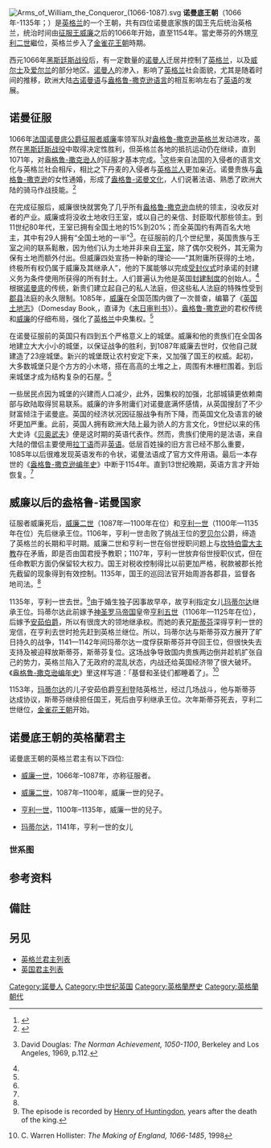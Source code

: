 {{noteTA
|1=zh-hans:斯蒂芬;zh-hk:史蒂芬;zh-tw:史蒂芬;
}}
[[File:Arms_of_William_the_Conqueror_(1066-1087).svg|right]]
{{英格兰历史}}
'''诺曼底王朝'''（1066年-1135年；{{lang-en|House of Normandy}}）是[[英格兰|英格兰]]的一个王朝，共有四位诺曼底家族的国王先后统治英格兰，统治时间由[[威廉一世_(英格兰)|征服王威廉]]之后的1066年开始，直至1154年。當史蒂芬的外甥[[亨利二世_(英格兰)|亨利二世]]繼位，英格兰步入了[[金雀花王朝|金雀花王朝]]時期。

西元1066年[[黑斯廷斯战役|黑斯廷斯战役]]后，有一定数量的[[诺曼人|诺曼人]]迁居并控制了[[英格兰|英格兰]]，以及[[威尔士|威尔士]]及[[爱尔兰|爱尔兰]]的部分地区。[[诺曼人|诺曼人]]的渗入，影响了[[英格兰|英格兰]]社会面貌，尤其是随着时间的推移，欧洲大陆[[古诺曼语|古诺曼语]]与[[盎格鲁-撒克逊语言|盎格鲁-撒克逊语言]]的相互影响左右了[[英语|英语]]的发展。

== 诺曼征服 ==
{{main|诺曼征服英格兰}}
1066年[[法国|法国]][[诺曼底公爵|诺曼底公爵]][[威廉一世_(英格兰)|征服者威廉]]率领军队对[[盎格鲁-撒克逊英格兰|盎格鲁-撒克逊英格兰]]发动进攻，虽然在[[黑斯廷斯战役|黑斯廷斯战役]]中取得决定性胜利，但英格兰各地的抵抗运动仍在继续，直到1071年，对[[盎格鲁-撒克逊人|盎格鲁-撒克逊人]]的征服才基本完成。<ref name="VC">{{en}}{{cite book |last= V.C. Alexander|first= Michael |coauthors= |title= ''Three Crises Early English History'' |publisher= University Press of American |year= 1998 |month=  |isbn= 978-7-301-13136-7 }}</ref>这些来自法国的入侵者的语言文化与英格兰社会相斥，相比之下丹麦的入侵者与[[英格兰人|英格兰人]]更加亲近。诺曼贵族与[[盎格鲁-撒克逊|盎格鲁-撒克逊]]的女性通婚，形成了[[盎格鲁-诺曼文化|盎格鲁-诺曼文化]]，人们说著法语、熟悉了欧洲大陆的骑马作战技能。<ref name="EM">{{en}}{{cite book |last= Bennett |first= Judith M. |coauthors= C. Warren Hollister |title= ''Medieval Europe: A Short History(Tenth Edition)'' |url= https://archive.org/details/medievaleuropesh0000benn |publisher= The McGraw-Hill Companies, Inc. |year= 2006 |month=  |isbn= 0-07-295515-5 }}</ref>

在完成征服后，威廉很快就罢免了几乎所有[[盎格鲁-撒克逊|盎格鲁-撒克逊]]血统的领主，没收反对者的产业。威廉或将没收土地收归王室，或以自己的亲信、封臣取代那些领主。到11世纪80年代，王室已拥有全国土地的15%到20%；而全英国约有两百名大地主，其中有29人拥有“全国土地的一半”<ref>{{en}}David Douglas: ''The Norman Achievement, 1050-1100'', Berkeley and Los Angeles, 1969, p.112.</ref>。在征服前的几个世纪里，英国贵族与王室之间的联系鬆散，因为他们认为土地并非来自[[王室|王室]]，除了偶尔交税外，其无需为保有土地而额外付出。但威廉四处宣扬一种新的理论——“其附庸所获得的土地，终极所有权仍属于威廉及其继承人”，他的下属能够以完成[[受封仪式|受封仪式]]时承诺的封建义务为条件使用所获得的所有封土。人们普遍认为他是英国[[封建制度|封建制度]]的创始人。<ref name="VC"/>根据[[诺曼底|诺曼底]]的传统，新贵们建立起自己的私人法庭，但这些私人法庭的特殊性受到[[郡县|郡县]]法庭的永久限制。1085年，[[威廉|威廉]]在全国范围内做了一次普查，编纂了《[[末日审判书|英国土地志]]》（Domesday Book,，直译为《[[末日审判书|末日审判书]]》）。[[盎格鲁-撒克逊|盎格鲁-撒克逊]]的君权传统和[[威廉|威廉]]的仔细布局，强化了[[英格兰|英格兰]]中央集权。<ref name="EM"/>

在诺曼征服前的英国只有四到五个严格意义上的城堡{{noteTag|1=英国最早的城堡之一，由忏悔者的外甥曼特斯的拉尔夫，于1048年前后建于赫里福郡。}}。威廉和他的贵族们在全国各地建立大大小小的城堡，以保证战争的胜利，到1087年威廉去世时，仅他自己就建造了23座城堡。新兴的城堡既让农村安定下来，又加强了国王的权威。起初，大多数城堡只是个方方的小木塔，搭在高高的土堆之上，周围有木栅栏围着。到后来城堡才成为结构复杂的石屋。<ref name="VC"/>

一些居民点因为城堡的兴建而人口减少，此外，因集权的加强，北部城镇更依赖南部与欧陆取得贸易联系。威廉的许多附庸们对诺曼底满怀感情，从英国搜刮了不少财富倾注于诺曼底。英国的经济状况因征服战争有所下降，而英国文化及语言的破坏更加严重。此前，英国人拥有欧洲大陆上最为骄人的方言文化，9世纪以来的伟大史诗《[[贝奥武夫|贝奥武夫]]》便是这时期的英语代表作。然而，贵族们使用的是法语，来自大陆的僧侣主要使用[[拉丁语|拉丁语]]而非[[英语|英语]]。低层百姓操的旧方言已经不那么重要，1085年以后很难发现英语发布的令状，诺曼法语成了官方文件用语。最后一本存世的《[[盎格鲁-撒克逊编年史|盎格鲁-撒克逊编年史]]》中断于1154年。直到13世纪晚期，英语方言才开始恢复。<ref name="EM"/>

== 威廉以后的盎格鲁-诺曼国家 ==
{{main|威廉二世 (英格蘭)|亨利一世 (英格兰)|玛蒂尔达皇后|斯蒂芬 (英格兰)}}
征服者威廉死后，[[威廉二世_(英格兰)|威廉二世]]（1087年—1100年在位）和[[亨利一世_(英格兰)|亨利一世]]（1100年—1135年在位）先后继承王位。1106年，亨利一世击败了挑战王位的[[罗贝尔二世_(诺曼底)|罗贝尔]]公爵，缔造了英格兰的长期和平时期。威廉二世和亨利一世在俗世授职问题上与[[坎特伯雷大主教|坎特伯雷大主教]]存在矛盾，即是否由国君授予教职；1107年，亨利一世放弃俗世授职仪式，但在任命教职方面仍保留较大权力。国王对税收控制得比以前更加严格，税款被郡长抢先截留的现象得到有效控制。1135年，国王的巡回法官开始周游各郡县，监督各地司法。<ref name="EM"/>

1135年，亨利一世去世。<ref>The episode is recorded by [[Henry_of_Huntingdon|Henry of Huntingdon]], years after the death of the king.</ref>由于婚生独子因事故早卒，故亨利指定女儿[[玛蒂尔达皇后|玛蒂尔达]]继承王位。玛蒂尔达此前嫁予[[神圣罗马帝国|神圣罗马帝国]]皇帝[[亨利五世_(神圣罗马帝国)|亨利五世]]（1106年—1125年在位），后嫁予[[安茹伯爵|安茹伯爵]]，所以有很庞大的领地继承权。而她的表兄[[斯蒂芬_(英格兰国王)|斯蒂芬]]深得亨利一世的宠信，在亨利去世时抢先赶到英格兰继位。所以，玛蒂尔达与斯蒂芬双方展开了旷日持久的战争，1141—1142年间玛蒂尔达一度俘获斯蒂芬并夺回王位，但很快失去支持及被迫释放斯蒂芬，斯蒂芬复位。这场战争导致国内贵族两边倒并趁机扩张自己的势力，英格兰陷入了无政府的混乱状态，内战还给英国经济带了很大破坏。《[[盎格鲁-撒克逊编年史|盎格鲁-撒克逊编年史]]》里这样写道：「基督和圣徒们都睡着了」。<ref>{{en}}C. Warren Hollister: ''The Making of England, 1066-1485'', 1998</ref>

1153年，[[玛蒂尔达皇后|玛蒂尔达]]的儿子安茹伯爵[[亨利二世_(英格兰)|亨利]]登陆英格兰，经过几场战斗，他与斯蒂芬达成协议，斯蒂芬继续担任国王，死后由亨利继承王位。次年斯蒂芬死去，亨利二世继位，[[金雀花王朝|金雀花王朝]]开始。

== 诺曼底王朝的英格蘭君主 ==
诺曼底王朝的英格兰君主有以下四位:

* [[威廉一世_(英格蘭)|威廉一世]]，1066年–1087年，亦称征服者。

* [[威廉二世_(英格蘭)|威廉二世]]，1087年–1100年，威廉一世的兒子。

* [[亨利一世_(英格蘭)|亨利一世]]，1100年–1135年，威廉一世的兒子。

* [[玛蒂尔达皇后|玛蒂尔达]]，1141年，亨利一世的女儿
=== 世系图 ===
{{familytree/start}}
{{familytree| | WIL |y| MAT | |WIL='''[[威廉一世_(英格兰)|威廉一世]]''' |MAT=[[玛蒂尔达_(佛兰德斯)|玛蒂尔达 (佛兰德斯)]]}}
{{familytree| | |,|-|^|-|v|-|-|-|-|-|-|-|v|-|-|-|.}}
{{familytree| | ROB | | ADE|y|STE| |WIL| |HEN|y|MAT|ROB=[[罗贝尔二世_(诺曼底)|罗贝尔]]|ADE=[[阿德拉_(诺曼底)|阿德拉]]|WIL='''[[威廉二世_(英格兰)|威廉二世]]'''|HEN='''[[亨利一世_(英格兰)|亨利一世]]'''|MAT=[[玛蒂尔达_(苏格兰)|玛蒂尔达 (苏格兰)]]|STE=[[斯蒂芬二世_(布卢瓦伯爵)|布鲁瓦伯爵]]}}
{{Familytree| | | | | | | | |!| | | | | | | | | |,|-|^|-|.}}
{{Familytree| | | | | | | |STE| | | |GEO|y|MAT| | |WIL|MAT='''[[玛蒂尔达皇后|玛蒂尔达]]'''|WIL=[[威廉_·艾德林|威廉 ·艾德林]]|GEO=[[若弗鲁瓦五世_(安茹)|若弗鲁瓦五世 (安茹)]]|STE='''[[斯蒂芬_(英格兰国王)|斯蒂芬]]'''}}
{{Familytree| | | | | | | | | | | | | | | | |!|}}
{{Familytree| | | | | | | | | | | | | | | |HEN|HEN='''[[亨利二世_(英格兰)|亨利二世]]'''}}
{{familytree/end}}

== 参考资料 ==
{{reflist}}

== 備註 ==
<div class="references-small">
{{NoteFoot}}
</div>

== 另见 ==
{{Portal|英国}}{{中世纪主题导航}}
* [[英格兰君主列表|英格兰君主列表]]
* [[英国君主列表|英国君主列表]]

{{start box}}
{{s-before|[[威塞克斯王朝|威塞克斯王朝]]}}
{{s-title|[[英国君主列表|英格蘭王國]]<br />1066年-1154年}}
{{s-after|[[金雀花王朝|金雀花王朝]]}}
{{end box}}
{{英格兰王国}}
{{歐洲各國王室|不列顛}}
{{Authority control}}

[[Category:諾曼人|Category:諾曼人]]
[[Category:中世纪英国|Category:中世纪英国]]
[[Category:英格蘭歷史|Category:英格蘭歷史]]
[[Category:英格蘭朝代|Category:英格蘭朝代]]
